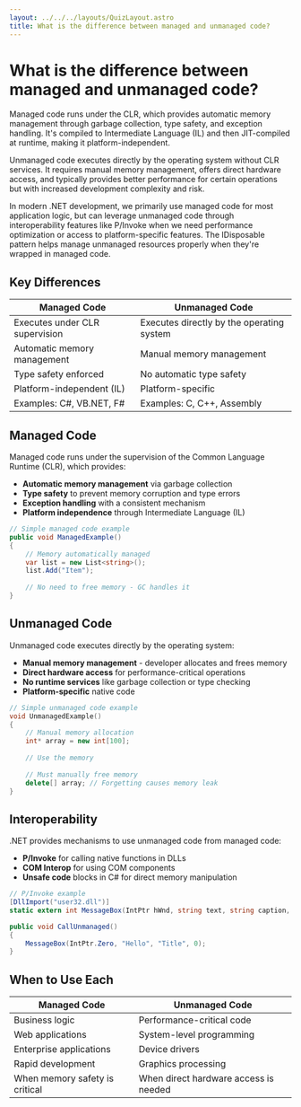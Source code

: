 ```yaml
---
layout: ../../../layouts/QuizLayout.astro
title: What is the difference between managed and unmanaged code?
---
```


# What is the difference between managed and unmanaged code?
Managed code runs under the CLR, which provides automatic memory management through garbage collection, type safety, and exception handling. It's compiled to Intermediate Language (IL) and then JIT-compiled at runtime, making it platform-independent.

Unmanaged code executes directly by the operating system without CLR services. It requires manual memory management, offers direct hardware access, and typically provides better performance for certain operations but with increased development complexity and risk.

In modern .NET development, we primarily use managed code for most application logic, but can leverage unmanaged code through interoperability features like P/Invoke when we need performance optimization or access to platform-specific features. The IDisposable pattern helps manage unmanaged resources properly when they're wrapped in managed code.

## Key Differences

| Managed Code | Unmanaged Code |
|--------------|----------------|
| Executes under CLR supervision | Executes directly by the operating system |
| Automatic memory management | Manual memory management |
| Type safety enforced | No automatic type safety |
| Platform-independent (IL) | Platform-specific |
| Examples: C#, VB.NET, F# | Examples: C, C++, Assembly |

## Managed Code

Managed code runs under the supervision of the Common Language Runtime (CLR), which provides:

- **Automatic memory management** via garbage collection
- **Type safety** to prevent memory corruption and type errors
- **Exception handling** with a consistent mechanism
- **Platform independence** through Intermediate Language (IL)

```csharp
// Simple managed code example
public void ManagedExample()
{
    // Memory automatically managed
    var list = new List<string>();
    list.Add("Item");
    
    // No need to free memory - GC handles it
}
```

## Unmanaged Code

Unmanaged code executes directly by the operating system:

- **Manual memory management** - developer allocates and frees memory
- **Direct hardware access** for performance-critical operations
- **No runtime services** like garbage collection or type checking
- **Platform-specific** native code

```cpp
// Simple unmanaged code example
void UnmanagedExample()
{
    // Manual memory allocation
    int* array = new int[100];
    
    // Use the memory
    
    // Must manually free memory
    delete[] array; // Forgetting causes memory leak
}
```

## Interoperability

.NET provides mechanisms to use unmanaged code from managed code:

- **P/Invoke** for calling native functions in DLLs
- **COM Interop** for using COM components
- **Unsafe code** blocks in C# for direct memory manipulation

```csharp
// P/Invoke example
[DllImport("user32.dll")]
static extern int MessageBox(IntPtr hWnd, string text, string caption, int type);

public void CallUnmanaged()
{
    MessageBox(IntPtr.Zero, "Hello", "Title", 0);
}
```

## When to Use Each

| Managed Code | Unmanaged Code |
|--------------|----------------|
| Business logic | Performance-critical code |
| Web applications | System-level programming |
| Enterprise applications | Device drivers |
| Rapid development | Graphics processing |
| When memory safety is critical | When direct hardware access is needed |

